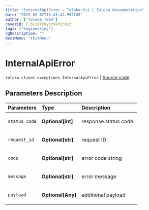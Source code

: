 ```yaml
---
title: "InternalApiError — Toloka-Kit | Toloka documentation"
date: "2023-02-07T15:41:42.955745"
author: ["Toloka Team"]
coverId: F_bIcOYF9yjrxkPZrXc3
tags: ["engineering"]
ogDescription: ""
docsMenu: "tkitMenu"
---
```


# InternalApiError
`toloka.client.exceptions.InternalApiError` | [Source code](https://github.com/Toloka/toloka-kit/blob/v1.1.3/src/client/exceptions.py#L103)

## Parameters Description

| Parameters | Type | Description |
| :----------| :----| :-----------|
`status_code`|**Optional\[int\]**|<p>response status code.</p>
`request_id`|**Optional\[str\]**|<p>request ID</p>
`code`|**Optional\[str\]**|<p>error code string</p>
`message`|**Optional\[str\]**|<p>error message</p>
`payload`|**Optional\[Any\]**|<p>additional payload</p>